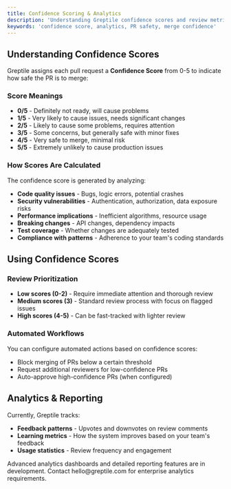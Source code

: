 ```yaml
---
title: Confidence Scoring & Analytics
description: 'Understanding Greptile confidence scores and review metrics'
keywords: 'confidence score, analytics, PR safety, merge confidence'
---
```


## Understanding Confidence Scores

Greptile assigns each pull request a **Confidence Score** from 0-5 to indicate how safe the PR is to merge:

### Score Meanings
- **0/5** - Definitely not ready, will cause problems
- **1/5** - Very likely to cause issues, needs significant changes
- **2/5** - Likely to cause some problems, requires attention
- **3/5** - Some concerns, but generally safe with minor fixes
- **4/5** - Very safe to merge, minimal risk
- **5/5** - Extremely unlikely to cause production issues

### How Scores Are Calculated
The confidence score is generated by analyzing:
- **Code quality issues** - Bugs, logic errors, potential crashes
- **Security vulnerabilities** - Authentication, authorization, data exposure risks
- **Performance implications** - Inefficient algorithms, resource usage
- **Breaking changes** - API changes, dependency impacts
- **Test coverage** - Whether changes are adequately tested
- **Compliance with patterns** - Adherence to your team's coding standards

## Using Confidence Scores

### Review Prioritization
- **Low scores (0-2)** - Require immediate attention and thorough review
- **Medium scores (3)** - Standard review process with focus on flagged issues
- **High scores (4-5)** - Can be fast-tracked with lighter review

### Automated Workflows
You can configure automated actions based on confidence scores:
- Block merging of PRs below a certain threshold
- Request additional reviewers for low-confidence PRs
- Auto-approve high-confidence PRs (when configured)

## Analytics & Reporting

Currently, Greptile tracks:
- **Feedback patterns** - Upvotes and downvotes on review comments
- **Learning metrics** - How the system improves based on your team's feedback
- **Usage statistics** - Review frequency and engagement

<Note>
Advanced analytics dashboards and detailed reporting features are in development. Contact hello@greptile.com for enterprise analytics requirements.
</Note>